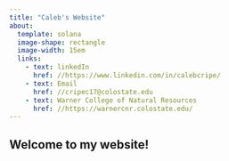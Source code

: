 ```yaml
---
title: "Caleb's Website"
about:
  template: solana
  image-shape: rectangle
  image-width: 15em
  links: 
    - text: linkedIn
      href: //https://www.linkedin.com/in/calebcripe/
    - text: Email
      href: //cripec17@colostate.edu
    - text: Warner College of Natural Resources
      href: //https://warnercnr.colostate.edu/
---
```


## Welcome to my website!

